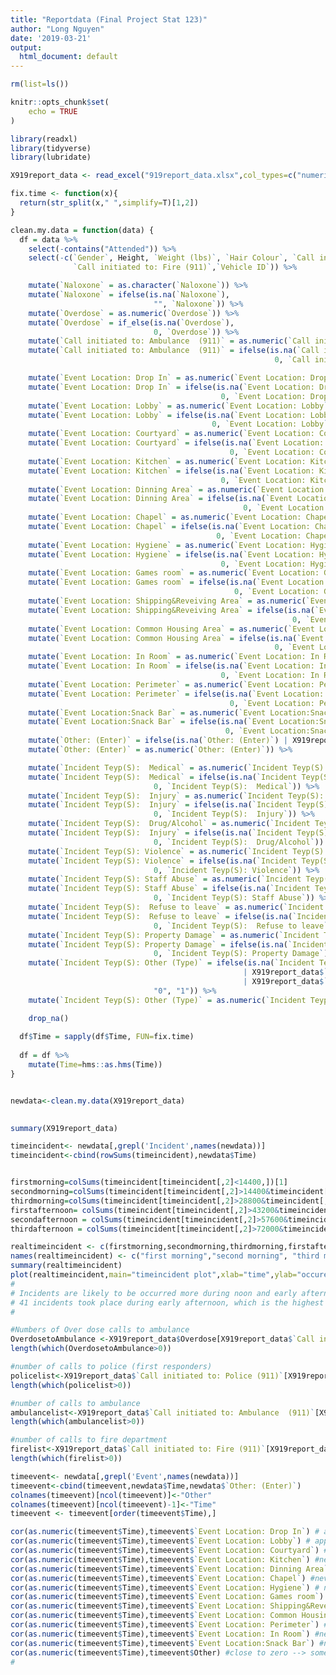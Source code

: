 ```yaml
---
title: "Reportdata (Final Project Stat 123)"
author: "Long Nguyen"
date: '2019-03-21'
output: 
  html_document: default
---
```


```r
rm(list=ls())
```

```r
knitr::opts_chunk$set(
	echo = TRUE
)
```

```r
library(readxl)
library(tidyverse)
library(lubridate)

X919report_data <- read_excel("919report_data.xlsx",col_types=c("numeric","text","date",rep("text",39)))

fix.time <- function(x){
  return(str_split(x," ",simplify=T)[1,2])
}

clean.my.data = function(data) {
  df = data %>%
    select(-contains("Attended")) %>%
    select(-c(`Gender`, Height, `Weight (lbs)`, `Hair Colour`, `Call initiated to: Police (911)`, 
              `Call initiated to: Fire (911)`,`Vehicle ID`)) %>%

    mutate(`Naloxone` = as.character(`Naloxone`)) %>%
    mutate(`Naloxone` = ifelse(is.na(`Naloxone`), 
                                "", `Naloxone`)) %>%
    mutate(`Overdose` = as.numeric(`Overdose`)) %>%
    mutate(`Overdose` = if_else(is.na(`Overdose`), 
                                0, `Overdose`)) %>%
    mutate(`Call initiated to: Ambulance  (911)` = as.numeric(`Call initiated to: Ambulance  (911)`)) %>%
    mutate(`Call initiated to: Ambulance  (911)` = ifelse(is.na(`Call initiated to: Ambulance  (911)`), 
                                                           0, `Call initiated to: Ambulance  (911)`)) %>%

    mutate(`Event Location: Drop In` = as.numeric(`Event Location: Drop In`)) %>%
    mutate(`Event Location: Drop In` = ifelse(is.na(`Event Location: Drop In`), 
                                               0, `Event Location: Drop In`)) %>%
    mutate(`Event Location: Lobby` = as.numeric(`Event Location: Lobby`)) %>%
    mutate(`Event Location: Lobby` = ifelse(is.na(`Event Location: Lobby`), 
                                             0, `Event Location: Lobby`)) %>%
    mutate(`Event Location: Courtyard` = as.numeric(`Event Location: Courtyard`)) %>%
    mutate(`Event Location: Courtyard` = ifelse(is.na(`Event Location: Courtyard`), 
                                                 0, `Event Location: Courtyard`)) %>%
    mutate(`Event Location: Kitchen` = as.numeric(`Event Location: Kitchen`)) %>%
    mutate(`Event Location: Kitchen` = ifelse(is.na(`Event Location: Kitchen`), 
                                               0, `Event Location: Kitchen`)) %>%
    mutate(`Event Location: Dinning Area` = as.numeric(`Event Location: Dinning Area`)) %>%
    mutate(`Event Location: Dinning Area` = ifelse(is.na(`Event Location: Dinning Area`), 
                                                    0, `Event Location: Dinning Area`)) %>%
    mutate(`Event Location: Chapel` = as.numeric(`Event Location: Chapel`)) %>%
    mutate(`Event Location: Chapel` = ifelse(is.na(`Event Location: Chapel`), 
                                              0, `Event Location: Chapel`)) %>%
    mutate(`Event Location: Hygiene` = as.numeric(`Event Location: Hygiene`)) %>%
    mutate(`Event Location: Hygiene` = ifelse(is.na(`Event Location: Hygiene`), 
                                               0, `Event Location: Hygiene`)) %>%
    mutate(`Event Location: Games room` = as.numeric(`Event Location: Games room`)) %>%
    mutate(`Event Location: Games room` = ifelse(is.na(`Event Location: Games room`), 
                                                  0, `Event Location: Games room`)) %>%
    mutate(`Event Location: Shipping&Reveiving Area` = as.numeric(`Event Location: Shipping&Reveiving Area`)) %>%
    mutate(`Event Location: Shipping&Reveiving Area` = ifelse(is.na(`Event Location: Shipping&Reveiving Area`), 
                                                               0, `Event Location: Shipping&Reveiving Area`)) %>%
    mutate(`Event Location: Common Housing Area` = as.numeric(`Event Location: Common Housing Area`)) %>%
    mutate(`Event Location: Common Housing Area` = ifelse(is.na(`Event Location: Common Housing Area`), 
                                                           0, `Event Location: Common Housing Area`)) %>%
    mutate(`Event Location: In Room` = as.numeric(`Event Location: In Room`)) %>%
    mutate(`Event Location: In Room` = ifelse(is.na(`Event Location: In Room`), 
                                               0, `Event Location: In Room`)) %>%
    mutate(`Event Location: Perimeter` = as.numeric(`Event Location: Perimeter`)) %>%
    mutate(`Event Location: Perimeter` = ifelse(is.na(`Event Location: Perimeter`), 
                                                 0, `Event Location: Perimeter`)) %>%
    mutate(`Event Location:Snack Bar` = as.numeric(`Event Location:Snack Bar`)) %>%
    mutate(`Event Location:Snack Bar` = ifelse(is.na(`Event Location:Snack Bar`), 
                                                0, `Event Location:Snack Bar`)) %>%
    mutate(`Other: (Enter)` = ifelse(is.na(`Other: (Enter)`) | X919report_data$`Other: (Enter)`=="0", "0", "1")) %>%
    mutate(`Other: (Enter)` = as.numeric(`Other: (Enter)`)) %>%                                            

    mutate(`Incident Teyp(S):  Medical` = as.numeric(`Incident Teyp(S):  Medical`)) %>%
    mutate(`Incident Teyp(S):  Medical` = ifelse(is.na(`Incident Teyp(S):  Medical`), 
                                0, `Incident Teyp(S):  Medical`)) %>%
    mutate(`Incident Teyp(S):  Injury` = as.numeric(`Incident Teyp(S):  Injury`)) %>%
    mutate(`Incident Teyp(S):  Injury` = ifelse(is.na(`Incident Teyp(S):  Injury`), 
                                0, `Incident Teyp(S):  Injury`)) %>%
    mutate(`Incident Teyp(S):  Drug/Alcohol` = as.numeric(`Incident Teyp(S):  Drug/Alcohol`)) %>%
    mutate(`Incident Teyp(S):  Injury` = ifelse(is.na(`Incident Teyp(S):  Drug/Alcohol`), 
                                0, `Incident Teyp(S):  Drug/Alcohol`)) %>%
    mutate(`Incident Teyp(S): Violence` = as.numeric(`Incident Teyp(S): Violence`)) %>%
    mutate(`Incident Teyp(S): Violence` = ifelse(is.na(`Incident Teyp(S): Violence`), 
                                0, `Incident Teyp(S): Violence`)) %>%        
    mutate(`Incident Teyp(S): Staff Abuse` = as.numeric(`Incident Teyp(S): Staff Abuse`)) %>%
    mutate(`Incident Teyp(S): Staff Abuse` = ifelse(is.na(`Incident Teyp(S): Staff Abuse`), 
                                0, `Incident Teyp(S): Staff Abuse`)) %>% 
    mutate(`Incident Teyp(S):  Refuse to leave` = as.numeric(`Incident Teyp(S):  Refuse to leave`)) %>%
    mutate(`Incident Teyp(S):  Refuse to leave` = ifelse(is.na(`Incident Teyp(S):  Refuse to leave`), 
                                0, `Incident Teyp(S):  Refuse to leave`)) %>%                                
    mutate(`Incident Teyp(S): Property Damage` = as.numeric(`Incident Teyp(S): Property Damage`)) %>%
    mutate(`Incident Teyp(S): Property Damage` = ifelse(is.na(`Incident Teyp(S): Property Damage`), 
                                0, `Incident Teyp(S): Property Damage`)) %>%                             
    mutate(`Incident Teyp(S): Other (Type)` = ifelse(is.na(`Incident Teyp(S): Other (Type)`)
                                                    | X919report_data$`Incident Teyp(S): Other (Type)`=='(blank)'
                                                    | X919report_data$`Incident Teyp(S): Other (Type)`=='0',
                                "0", "1")) %>%
    mutate(`Incident Teyp(S): Other (Type)` = as.numeric(`Incident Teyp(S): Other (Type)`)) %>%

    drop_na()
  
  df$Time = sapply(df$Time, FUN=fix.time)
  
  df = df %>%
    mutate(Time=hms::as.hms(Time))
}


newdata<-clean.my.data(X919report_data)
  
```

```r
summary(X919report_data)
```


```r
timeincident<- newdata[,grepl('Incident',names(newdata))]
timeincident<-cbind(rowSums(timeincident),newdata$Time)


firstmorning=colSums(timeincident[timeincident[,2]<14400,])[1]
secondmorning=colSums(timeincident[timeincident[,2]>14400&timeincident[,2]<28800,])[1]
thirdmorning=colSums(timeincident[timeincident[,2]>28800&timeincident[,2]<43200,])[1]
firstafternoon= colSums(timeincident[timeincident[,2]>43200&timeincident[,2]<57600,])[1]
secondafternoon = colSums(timeincident[timeincident[,2]>57600&timeincident[,2]<72000,])[1]
thirdafternoon = colSums(timeincident[timeincident[,2]>72000&timeincident[,2]<86400,])[1]

realtimeincident <- c(firstmorning,secondmorning,thirdmorning,firstafternoon,secondafternoon,thirdafternoon)
names(realtimeincident) <- c("first morning","second morning", "third morning","first afternoon","seconda afternoon","third afternoon")
summary(realtimeincident)
plot(realtimeincident,main="timeincident plot",xlab="time",ylab="occurences")
#
# Incidents are likely to be occurred more during noon and early afternoon. 
# 41 incidents took place during early afternoon, which is the highest number of the day
#
```

```r
#Numbers of Over dose calls to ambulance
OverdosetoAmbulance <-X919report_data$Overdose[X919report_data$`Call initiated to: Ambulance  (911)`>0]
length(which(OverdosetoAmbulance>0))

```

```r
#number of calls to police (first responders)
policelist<-X919report_data$`Call initiated to: Police (911)`[X919report_data$`Attended By: Police`>0]
length(which(policelist>0))

#number of calls to ambulance
ambulancelist<-X919report_data$`Call initiated to: Ambulance  (911)`[X919report_data$`Attended By: Ambulance`>0]
length(which(ambulancelist>0))

#number of calls to fire department
firelist<-X919report_data$`Call initiated to: Fire (911)`[X919report_data$`Attended By:Fire`>0]
length(which(firelist>0))
```

```r
timeevent<- newdata[,grepl('Event',names(newdata))]
timeevent<-cbind(timeevent,newdata$Time,newdata$`Other: (Enter)`)
colnames(timeevent)[ncol(timeevent)]<-"Other"
colnames(timeevent)[ncol(timeevent)-1]<-"Time"
timeevent <- timeevent[order(timeevent$Time),]

cor(as.numeric(timeevent$Time),timeevent$`Event Location: Drop In`) # approximately zero, which means nearly distinct relationship 
cor(as.numeric(timeevent$Time),timeevent$`Event Location: Lobby`) # approximately zero, which means closely distinct relationship
cor(as.numeric(timeevent$Time),timeevent$`Event Location: Courtyard`) # negative correlation but close to zero --> nearly opposite 
cor(as.numeric(timeevent$Time),timeevent$`Event Location: Kitchen`) #never happen
cor(as.numeric(timeevent$Time),timeevent$`Event Location: Dinning Area`) # negative correlation but close to zero --> nearly opposite 
cor(as.numeric(timeevent$Time),timeevent$`Event Location: Chapel`) #never happen
cor(as.numeric(timeevent$Time),timeevent$`Event Location: Hygiene`) # negative correlation --> opposite (time gradually passes, less incidents took place here)
cor(as.numeric(timeevent$Time),timeevent$`Event Location: Games room`) #never happen
cor(as.numeric(timeevent$Time),timeevent$`Event Location: Shipping&Reveiving Area`) #never happen 
cor(as.numeric(timeevent$Time),timeevent$`Event Location: Common Housing Area`) # negative correlation but close to zero --> nearly opposite 
cor(as.numeric(timeevent$Time),timeevent$`Event Location: Perimeter`) #postive correlation --> time passes more incidents happen here
cor(as.numeric(timeevent$Time),timeevent$`Event Location: In Room`) #never happen
cor(as.numeric(timeevent$Time),timeevent$`Event Location:Snack Bar`) #never happen
cor(as.numeric(timeevent$Time),timeevent$Other) #close to zero --> somewhat connected 
#



```